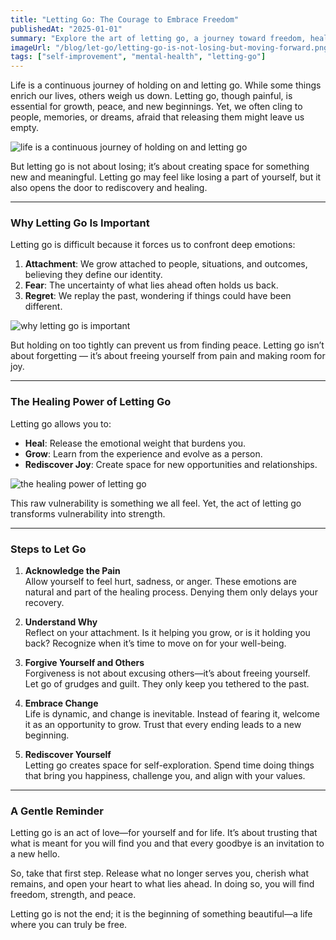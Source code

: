 ```yaml
---
title: "Letting Go: The Courage to Embrace Freedom"
publishedAt: "2025-01-01"
summary: "Explore the art of letting go, a journey toward freedom, healing, and rediscovery. This blog offers practical steps and emotional wisdom to help you move forward."
imageUrl: "/blog/let-go/letting-go-is-not-losing-but-moving-forward.png"
tags: ["self-improvement", "mental-health", "letting-go"]
---
```


Life is a continuous journey of holding on and letting go. While some things enrich our lives, others weigh us down. Letting go, though painful, is essential for growth, peace, and new beginnings. Yet, we often cling to people, memories, or dreams, afraid that releasing them might leave us empty.

![life is a continuous journey of holding on and letting go](/blog/let-go/life-is-a-continuous-journey-of-holding-on-and-letting-go.jpeg "life is a continuous journey of holding on and letting go")

But letting go is not about losing; it’s about creating space for something new and meaningful. Letting go may feel like losing a part of yourself, but it also opens the door to rediscovery and healing.

---

### Why Letting Go Is Important

Letting go is difficult because it forces us to confront deep emotions:

1. **Attachment**: We grow attached to people, situations, and outcomes, believing they define our identity.
2. **Fear**: The uncertainty of what lies ahead often holds us back.
3. **Regret**: We replay the past, wondering if things could have been different.

![why letting go is important](/blog/let-go/why-letting-go-is-important.jpeg "why letting go is important")

But holding on too tightly can prevent us from finding peace. Letting go isn’t about forgetting — it’s about freeing yourself from pain and making room for joy.

---

### The Healing Power of Letting Go

Letting go allows you to:

- **Heal**: Release the emotional weight that burdens you.
- **Grow**: Learn from the experience and evolve as a person.
- **Rediscover Joy**: Create space for new opportunities and relationships.

![the healing power of letting go](/blog/let-go/the-healing-power-of-letting-go.jpeg "the healing power of letting go")

This raw vulnerability is something we all feel. Yet, the act of letting go transforms vulnerability into strength.

---

### Steps to Let Go

1. **Acknowledge the Pain**  
   Allow yourself to feel hurt, sadness, or anger. These emotions are natural and part of the healing process. Denying them only delays your recovery.

2. **Understand Why**  
   Reflect on your attachment. Is it helping you grow, or is it holding you back? Recognize when it’s time to move on for your well-being.

3. **Forgive Yourself and Others**  
   Forgiveness is not about excusing others—it’s about freeing yourself. Let go of grudges and guilt. They only keep you tethered to the past.

4. **Embrace Change**  
   Life is dynamic, and change is inevitable. Instead of fearing it, welcome it as an opportunity to grow. Trust that every ending leads to a new beginning.

5. **Rediscover Yourself**  
   Letting go creates space for self-exploration. Spend time doing things that bring you happiness, challenge you, and align with your values.

---

### A Gentle Reminder

Letting go is an act of love—for yourself and for life. It’s about trusting that what is meant for you will find you and that every goodbye is an invitation to a new hello.

So, take that first step. Release what no longer serves you, cherish what remains, and open your heart to what lies ahead. In doing so, you will find freedom, strength, and peace.

Letting go is not the end; it is the beginning of something beautiful—a life where you can truly be free.
